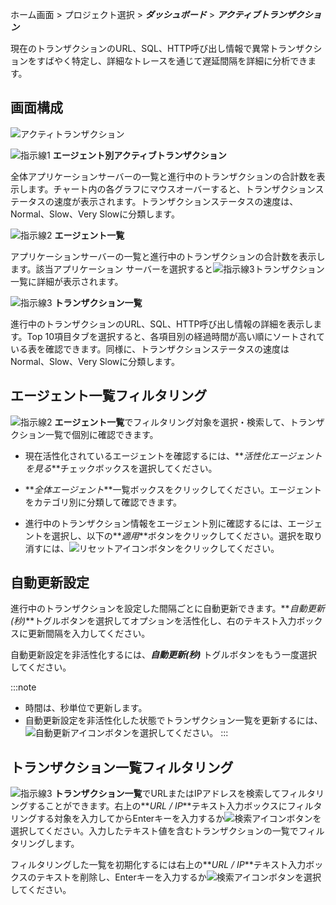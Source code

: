 ホーム画面 > プロジェクト選択 > **_ダッシュボード_** > **_アクティブトランザクション_**

現在のトランザクションのURL、SQL、HTTP呼び出し情報で異常トランザクションをすばやく特定し、詳細なトレースを通じて遅延間隔を詳細に分析できます。

## 画面構成

![アクティトランザクション](/img/dashboard-active-transaction.png)

![指示線1](/img/number-01.png) **エージェント別アクティブトランザクション**

全体アプリケーションサーバーの一覧と進行中のトランザクションの合計数を表示します。チャート内の各グラフにマウスオーバーすると、トランザクションステータスの速度が表示されます。トランザクションステータスの速度は、<span class='normal'>Normal</span>、<span class='slow'>Slow</span>、<span class='vslow'>Very Slow</span>に分類します。

![指示線2](/img/number-02.png) **エージェント一覧**

アプリケーションサーバーの一覧と進行中のトランザクションの合計数を表示します。該当アプリケーション サーバーを選択すると![指示線3](/img/number-03.png)トランザクション一覧に詳細が表示されます。

![指示線3](/img/number-03.png) **トランザクション一覧**

進行中のトランザクションのURL、SQL、HTTP呼び出し情報の詳細を表示します。Top 10項目タブを選択すると、各項目別の経過時間が高い順にソートされている表を確認できます。同様に、トランザクションステータスの速度は<span class='normal'>Normal</span>、<span class='slow'>Slow</span>、<span class='vslow'>Very Slow</span>に分類します。

## エージェント一覧フィルタリング

![指示線2](/img/number-02.png) **エージェント一覧**でフィルタリング対象を選択・検索して、トランザクション一覧で個別に確認できます。 

-   現在活性化されているエージェントを確認するには、**_活性化エージェントを見る_**チェックボックスを選択してください。

-   **_全体エージェント_**一覧ボックスをクリックしてください。エージェントをカテゴリ別に分類して確認できます。

-   進行中のトランザクション情報をエージェント別に確認するには、エージェントを選択し、以下の**_適用_**ボタンをクリックしてください。選択を取り消すには、![リセットアイコン](/img/ico-reset.svg)ボタンをクリックしてください。

## 自動更新設定

進行中のトランザクションを設定した間隔ごとに自動更新できます。**_自動更新(秒)_**トグルボタンを選択してオプションを活性化し、右のテキスト入力ボックスに更新間隔を入力してください。

自動更新設定を非活性化するには、**_自動更新(秒)_** トグルボタンをもう一度選択してください。

:::note

-   時間は、秒単位で更新します。
-   自動更新設定を非活性化した状態でトランザクション一覧を更新するには、![自動更新アイコン](/img/ico-refresh.png)ボタンを選択してください。
    :::

## トランザクション一覧フィルタリング

![指示線3](/img/number-03.png) **トランザクション一覧**でURLまたはIPアドレスを検索してフィルタリングすることができます。右上の**_URL / IP_**テキスト入力ボックスにフィルタリングする対象を入力してからEnterキーを入力するか![検索アイコン](/img/ico-search.svg)ボタンを選択してください。入力したテキスト値を含むトランザクションの一覧でフィルタリングします。

フィルタリングした一覧を初期化するには右上の**_URL / IP_**テキスト入力ボックスのテキストを削除し、Enterキーを入力するか![検索アイコン](/img/ico-search.svg)ボタンを選択してください。
